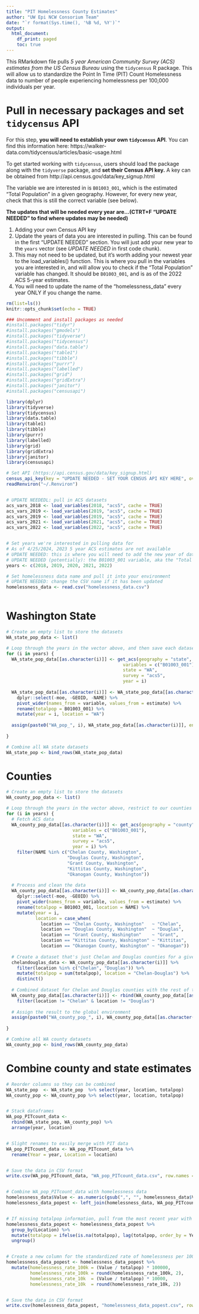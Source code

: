 ```yaml
---
title: "PIT Homelessness County Estimates"
author: "UW Epi NCW Consorium Team"
date: "`r format(Sys.time(), '%B %d, %Y')`"
output:
  html_document:
    df_print: paged
    toc: true
---
```


This RMarkdown file pulls *5 year American Community Survey (ACS) estimates from the US Census Bureau* using the `tidycensus` R package. This will allow us to standardize the Point In Time (PIT) Count Homelessness data to number of people experiencing homelessness per 100,000 individuals per year.  


# Pull in necessary packages and set `tidycensus` API 

For this step, **you will need to establish your own `tidycensus` API**. You can find this information here: https://walker-data.com/tidycensus/articles/basic-usage.html 

To get started working with `tidycensus`, users should load the package along with the `tidyverse` package, and **set their Census API key.** A key can be obtained from http://api.census.gov/data/key_signup.html

The variable we are interested in is `B01003_001`, which is the estimated "Total Population" in a given geography. However, for every new year, check that this is still the correct variable (see below).

**The updates that will be needed every year are...(CTRT+F "UPDATE NEEDED" to find where updates may be needed)**

1) Adding your own Census API key 
2) Update the years of data you are interested in pulling. This can be found in the first "UPDATE NEEDED" section. You will just add your new year to the `years` vector (see *UPDATE NEEDED* in first code chunk). 
3) This may not need to be updated, but it's worth adding your newest year to the load_variables() function. This is where you pull in the variables you are interested in, and will allow you to check if the "Total Population" variable has changed. It should be `B01003_001`, and is as of the 2022 ACS 5-year estimates.
4) You will need to update the name of the "homelessness_data" every year ONLY if you change the name. 


```r
rm(list=ls())
knitr::opts_chunk$set(echo = TRUE)

### Uncomment and install packages as needed 
#install.packages("tidyr")
#install.packages("gmodels")
#install.packages("tidyverse")
#install.packages("tidycensus")
#install.packages("data.table")
#install.packages("table1")
#install.packages("tibble")
#install.packages("purrr")
#install.packages("labelled")
#install.packages("grid")
#install.packages("gridExtra")
#install.packages("janitor")
#install.packages("censusapi")

library(dplyr)
library(tidyverse)
library(tidycensus)
library(data.table)
library(table1)
library(tibble)
library(purrr)
library(labelled)
library(grid)
library(gridExtra)
library(janitor)
library(censusapi)

# Set API (https://api.census.gov/data/key_signup.html) 
census_api_key(key = "UPDATE NEEDED - SET YOUR CENSUS API KEY HERE", overwrite=TRUE, install=TRUE)
readRenviron("~/.Renviron")


# UPDATE NEEDEDL: pull in ACS datasets 
acs_vars_2018 <- load_variables(2018, "acs5", cache = TRUE)
acs_vars_2019 <- load_variables(2019, "acs5", cache = TRUE)
acs_vars_2019 <- load_variables(2019, "acs5", cache = TRUE)
acs_vars_2021 <- load_variables(2021, "acs5", cache = TRUE)
acs_vars_2022 <- load_variables(2022, "acs5", cache = TRUE)


# Set years we're interested in pulling data for 
# As of 4/25/2024, 2023 5 year ACS estimates are not available
# UPDATE NEEDED: this is where you will need to add the new year of data you are interested in pulling
# UPDATE NEEDED (potentially): the B01003_001 variable, aka the "Total Population" variable, is current as of 2022 ACS 5 year estimates. This is unlikely to change, but worth checking 
years <- c(2018, 2019, 2020, 2021, 2022)

# Set homelessness data name and pull it into your environment
# UPDATE NEEDED: change the CSV name if it has been updated 
homelessness_data <- read.csv("homelessness_data.csv")



```

# Washington State

```r
# Create an empty list to store the datasets
WA_state_pop_data <- list()

# Loop through the years in the vector above, and then save each dataset in environment
for (i in years) {
  WA_state_pop_data[[as.character(i)]] <- get_acs(geography = "state",
                                            variables = c("B01003_001"), 
                                            state = "WA",
                                            survey = "acs5",
                                            year = i)
  
  WA_state_pop_data[[as.character(i)]] <- WA_state_pop_data[[as.character(i)]] %>% 
    dplyr::select(-moe, -GEOID, -NAME) %>% 
    pivot_wider(names_from = variable, values_from = estimate) %>% 
    rename(totalpop = B01003_001) %>% 
    mutate(year = i, location = "WA")
    
  assign(paste0("WA_pop_", i), WA_state_pop_data[[as.character(i)]], envir = .GlobalEnv)
  
}

# Combine all WA state datasets 
WA_state_pop <- bind_rows(WA_state_pop_data)


```



# Counties 

```r
# Create an empty list to store the datasets
WA_county_pop_data <- list()

# Loop through the years in the vector above, restrict to our counties of interest, and then save each dataset in environment
for (i in years) {
  # Fetch ACS data
  WA_county_pop_data[[as.character(i)]] <- get_acs(geography = "county", 
                         variables = c("B01003_001"), 
                         state = "WA", 
                         survey = "acs5", 
                         year = i) %>% 
    filter(NAME %in% c("Chelan County, Washington", 
                       "Douglas County, Washington", 
                       "Grant County, Washington", 
                       "Kittitas County, Washington", 
                       "Okanogan County, Washington"))
  
  # Process and clean the data
  WA_county_pop_data[[as.character(i)]] <- WA_county_pop_data[[as.character(i)]] %>% 
    dplyr::select(-moe, -GEOID) %>% 
    pivot_wider(names_from = variable, values_from = estimate) %>% 
    rename(totalpop = B01003_001, location = NAME) %>%  
    mutate(year = i, 
           location = case_when(
             location == "Chelan County, Washington"   ~ "Chelan",
             location == "Douglas County, Washington"  ~ "Douglas",
             location == "Grant County, Washington"    ~ "Grant",
             location == "Kittitas County, Washington" ~ "Kittitas",
             location == "Okanogan County, Washington" ~ "Okanogan"))
  
  # Create a dataset that's just Chelan and Douglas counties for a given year
  chelandouglas_data <- WA_county_pop_data[[as.character(i)]] %>%
    filter(location %in% c("Chelan", "Douglas")) %>%
    mutate(totalpop = sum(totalpop), location = "Chelan-Douglas") %>%
    distinct()
  
  # Combined dataset for Chelan and Douglas counties with the rest of the counties
  WA_county_pop_data[[as.character(i)]] <- rbind(WA_county_pop_data[[as.character(i)]], chelandouglas_data) %>%
    filter(location != "Chelan" & location != "Douglas")
  
  # Assign the result to the global environment
  assign(paste0("WA_county_pop_", i), WA_county_pop_data[[as.character(i)]], envir = .GlobalEnv)
    
}

# Combine all WA county datasets
WA_county_pop <- bind_rows(WA_county_pop_data)


```


# Combine county and state estimates 

```r
# Reorder columns so they can be combined 
WA_state_pop  <- WA_state_pop  %>% select(year, location, totalpop)
WA_county_pop <- WA_county_pop %>% select(year, location, totalpop)


# Stack dataframes 
WA_pop_PITcount_data <- 
  rbind(WA_state_pop, WA_county_pop) %>% 
  arrange(year, location)


# Slight renames to easily merge with PIT data
WA_pop_PITcount_data <- WA_pop_PITcount_data %>% 
  rename(Year = year, Location = location)


# Save the data in CSV format
write.csv(WA_pop_PITcount_data, "WA_pop_PITcount_data.csv", row.names = FALSE)


# Combine WA_pop_PITcount_data with homelessness data 
homelessness_data$Value <- as.numeric(gsub(",", "", homelessness_data$Value))
homelessness_data_popest <- left_join(homelessness_data, WA_pop_PITcount_data, by = c("Year", "Location"))


# If missing totalpop information, pull from the most recent year with data for the corresponding location 
homelessness_data_popest <- homelessness_data_popest %>% 
  group_by(Location) %>% 
  mutate(totalpop = ifelse(is.na(totalpop), lag(totalpop, order_by = Year), totalpop)) %>% 
  ungroup()


# Create a new column for the standardized rate of homelessness per 100,000 and 10,000 individuals then round the two variables we made
homelessness_data_popest <- homelessness_data_popest %>% 
  mutate(homelessness_rate_100k = (Value / totalpop) * 100000, 
         homelessness_rate_100k = round(homelessness_rate_100k, 2),
         homelessness_rate_10k  = (Value / totalpop) * 10000,
         homelessness_rate_10k  = round(homelessness_rate_10k, 2))


# Save the data in CSV format
write.csv(homelessness_data_popest, "homelessness_data_popest.csv", row.names = FALSE)


```










